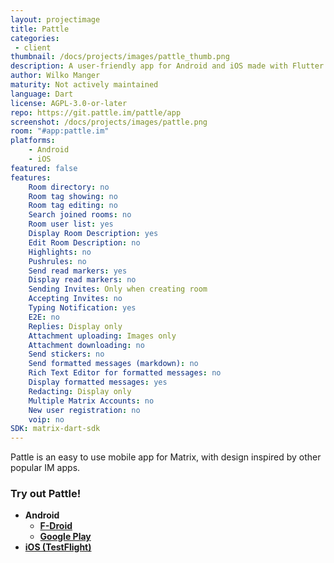 ```yaml
---
layout: projectimage
title: Pattle
categories:
 - client
thumbnail: /docs/projects/images/pattle_thumb.png
description: A user-friendly app for Android and iOS made with Flutter
author: Wilko Manger
maturity: Not actively maintained
language: Dart
license: AGPL-3.0-or-later
repo: https://git.pattle.im/pattle/app
screenshot: /docs/projects/images/pattle.png
room: "#app:pattle.im"
platforms:
    - Android
    - iOS
featured: false
features:
    Room directory: no
    Room tag showing: no
    Room tag editing: no
    Search joined rooms: no
    Room user list: yes
    Display Room Description: yes
    Edit Room Description: no
    Highlights: no
    Pushrules: no
    Send read markers: yes
    Display read markers: no
    Sending Invites: Only when creating room
    Accepting Invites: no
    Typing Notification: yes
    E2E: no
    Replies: Display only
    Attachment uploading: Images only
    Attachment downloading: no
    Send stickers: no
    Send formatted messages (markdown): no
    Rich Text Editor for formatted messages: no
    Display formatted messages: yes
    Redacting: Display only
    Multiple Matrix Accounts: no
    New user registration: no
    voip: no
SDK: matrix-dart-sdk
---
```


Pattle is an easy to use mobile app for Matrix, with
design inspired by other popular IM apps.

### Try out Pattle!

- **Android**
    - **[F-Droid](https://f-droid.org/en/packages/im.pattle.app/)**
    - **[Google Play](https://play.google.com/store/apps/details?id=im.pattle.app)**
- **[iOS (TestFlight)](https://testflight.apple.com/join/uTytydST)**

